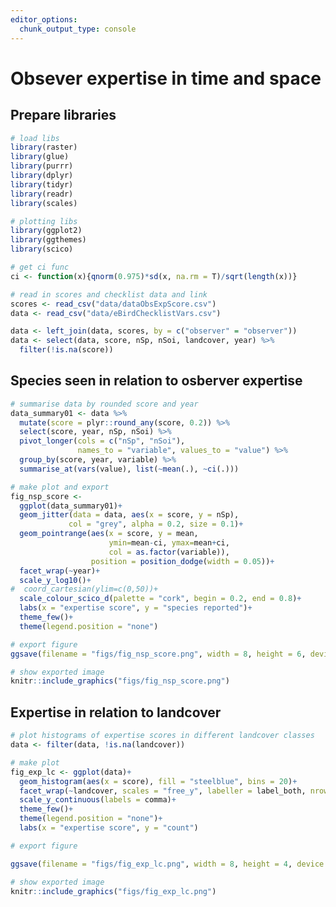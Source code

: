 ```yaml
---
editor_options: 
  chunk_output_type: console
---
```


# Obsever expertise in time and space

## Prepare libraries

```r
# load libs
library(raster)
library(glue)
library(purrr)
library(dplyr)
library(tidyr)
library(readr)
library(scales)

# plotting libs
library(ggplot2)
library(ggthemes)
library(scico)

# get ci func
ci <- function(x){qnorm(0.975)*sd(x, na.rm = T)/sqrt(length(x))}
```

```r
# read in scores and checklist data and link
scores <- read_csv("data/dataObsExpScore.csv")
data <- read_csv("data/eBirdChecklistVars.csv")

data <- left_join(data, scores, by = c("observer" = "observer"))
data <- select(data, score, nSp, nSoi, landcover, year) %>% 
  filter(!is.na(score))
```

## Species seen in relation to osberver expertise

```r
# summarise data by rounded score and year
data_summary01 <- data %>% 
  mutate(score = plyr::round_any(score, 0.2)) %>% 
  select(score, year, nSp, nSoi) %>% 
  pivot_longer(cols = c("nSp", "nSoi"),
               names_to = "variable", values_to = "value") %>% 
  group_by(score, year, variable) %>% 
  summarise_at(vars(value), list(~mean(.), ~ci(.)))

# make plot and export
fig_nsp_score <- 
  ggplot(data_summary01)+
  geom_jitter(data = data, aes(x = score, y = nSp), 
             col = "grey", alpha = 0.2, size = 0.1)+
  geom_pointrange(aes(x = score, y = mean, 
                      ymin=mean-ci, ymax=mean+ci,
                      col = as.factor(variable)),
                  position = position_dodge(width = 0.05))+
  facet_wrap(~year)+
  scale_y_log10()+
#  coord_cartesian(ylim=c(0,50))+
  scale_colour_scico_d(palette = "cork", begin = 0.2, end = 0.8)+
  labs(x = "expertise score", y = "species reported")+
  theme_few()+
  theme(legend.position = "none")

# export figure
ggsave(filename = "figs/fig_nsp_score.png", width = 8, height = 6, device = png(), dpi = 300); dev.off()
```

```r

# show exported image
knitr::include_graphics("figs/fig_nsp_score.png")
```

## Expertise in relation to landcover

```r
# plot histograms of expertise scores in different landcover classes
data <- filter(data, !is.na(landcover))

# make plot
fig_exp_lc <- ggplot(data)+
  geom_histogram(aes(x = score), fill = "steelblue", bins = 20)+
  facet_wrap(~landcover, scales = "free_y", labeller = label_both, nrow = 2)+
  scale_y_continuous(labels = comma)+
  theme_few()+
  theme(legend.position = "none")+
  labs(x = "expertise score", y = "count")

# export figure

ggsave(filename = "figs/fig_exp_lc.png", width = 8, height = 4, device = png(), dpi = 300); dev.off()
```

```r

# show exported image
knitr::include_graphics("figs/fig_exp_lc.png")
```
